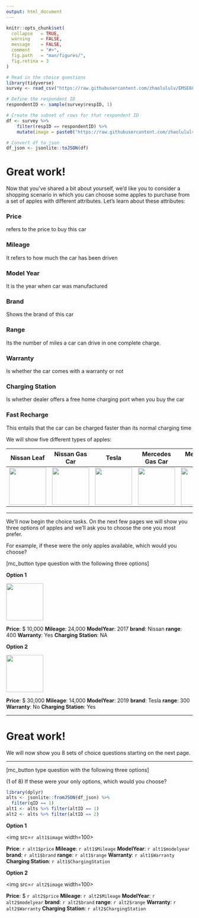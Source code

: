 ```yaml
---
output: html_document
---
```


```r
knitr::opts_chunk$set(
  collapse   = TRUE,
  warning    = FALSE,
  message    = FALSE,
  comment    = "#>",
  fig.path   = "man/figures/",
  fig.retina = 3
)
```

```r
# Read in the choice questions
library(tidyverse)
survey <- read_csv("https://raw.githubusercontent.com/zhaolululv/EMSE6065/main/hoice_questions.csv")

# Define the respondent ID
respondentID <- sample(survey$respID, 1)

# Create the subset of rows for that respondent ID
df <- survey %>%
    filter(respID == respondentID) %>%
    mutate(image = paste0("https://raw.githubusercontent.com/zhaolululv/EMSE6065/main/images/", image))

# Convert df to json
df_json <- jsonlite::toJSON(df)
```

# Great work! 
Now that you've shared a bit about yourself, we'd like you to consider a shopping scenario in which you can choose some apples to purchase from a set of apples with different attributes.
Let's learn about these attributes:

### Price
refers to the price to buy this car

### Mileage
It refers to how much the car has been driven

### Model Year
It is the year when car was manufactured

### Brand
Shows the brand of this car

### Range
Its the number of miles a car can drive in one complete charge.

### Warranty
Is whether the car comes with a warranty or not

### Charging Station
Is whether dealer offers a free home charging port when you buy the car

### Fast Recharge
This entails that the car can be charged faster than its normal charging time


We will show five different types of apples:

Nissan Leaf | Nissan Gas Car | Tesla | Mercedes Gas Car | Mercedes EQ
-----|------|------------|-----------|--------------
<img src="https://raw.githubusercontent.com/zhaolululv/EMSE6065/main/images/Nissan_Leaf.jpg" width=100> |<img src="https://raw.githubusercontent.com/zhaolululv/EMSE6065/main/images/Nissan_Gas.jpg" width=100> | <img src="https://raw.githubusercontent.com/zhaolululv/EMSE6065/main/images/Tesla_Model_3.jpg" width=100> | <img src="https://raw.githubusercontent.com/zhaolululv/EMSE6065/main/images/MB_C300.jpg" width=100> | <img src="https://raw.githubusercontent.com/zhaolululv/EMSE6065/main/images/MB_EQ.jpg" width=100>

---

We'll now begin the choice tasks. On the next few pages we will show you three options of apples and we'll ask you to choose the one you most prefer. 

For example, if these were the only apples available, which would you choose?

[mc_button type question with the following three options]

**Option 1**

<img src="https://raw.githubusercontent.com/zhaolululv/EMSE6065/main/images/Nissan_Gas.jpg" width=100>

**Price**:  $ 10,000
**Mileage**: 24,000
**ModelYear**: 2017
**brand**:  Nissan
**range**:  400
**Warranty**:  Yes
**Charging Station**: NA

**Option 2**

<img src="https://raw.githubusercontent.com/zhaolululv/EMSE6065/main/images/Tesla_Model_3.jpg" width=100>

**Price**:  $ 30,000
**Mileage**: 14,000
**ModelYear**: 2019
**brand**:  Tesla
**range**:  300
**Warranty**:  No
**Charging Station**: Yes

---

# Great work!

We will now show you 8 sets of choice questions starting on the next page.

---

[mc_button type question with the following three options]

(1 of 8) If these were your only options, which would you choose?

```r
library(dplyr)
alts <- jsonlite::fromJSON(df_json) %>% 
  filter(qID == 1)
alt1 <- alts %>% filter(altID == 1)
alt2 <- alts %>% filter(altID == 2)
```

**Option 1**

<img src=`r alt1$image` width=100>

**Price**:  `r alt1$price` 
**Mileage**: `r alt1$Mileage` 
**ModelYear**: `r alt1$modelyear`
**brand**:  `r alt1$brand` 
**range**:  `r alt1$range`
**Warranty**:  `r alt1$Warranty`
**Charging Station**: `r alt1$ChargingStation`

**Option 2**

<img src=`r alt2$image` width=100>

**Price**: $ `r alt2$price` 
**Mileage**: `r alt2$Mileage` 
**ModelYear**: `r alt2$modelyear`
**brand**:  `r alt2$brand` 
**range**:  `r alt2$range`
**Warranty**:  `r alt2$Warranty`
**Charging Station**: `r alt2$ChargingStation` 




